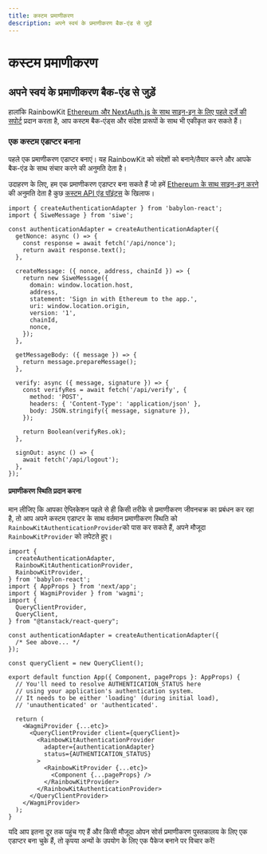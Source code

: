 ```yaml
---
title: कस्टम प्रमाणीकरण
description: अपने स्वयं के प्रमाणीकरण बैक-एंड से जुड़ें
---
```


# कस्टम प्रमाणीकरण

## अपने स्वयं के प्रमाणीकरण बैक-एंड से जुड़ें

हालांकि RainbowKit [Ethereum और NextAuth.js के साथ साइन-इन के लिए पहले दर्जे की सपोर्ट](/docs/authentication#set-up-sign-in-with-ethereum-and-nextauthjs) प्रदान करता है, आप कस्टम बैक-एंड्स और संदेश प्रारूपों के साथ भी एकीकृत कर सकते हैं।

### एक कस्टम एडाप्टर बनाना

पहले एक प्रमाणीकरण एडाप्टर बनाएं। यह RainbowKit को संदेशों को बनाने/तैयार करने और आपके बैक-एंड के साथ संचार करने की अनुमति देता है।

उदाहरण के लिए, हम एक प्रमाणीकरण एडाप्टर बना सकते हैं जो हमें [Ethereum के साथ साइन-इन करने](https://login.xyz) की अनुमति देता है कुछ [कस्टम API एंड पॉइंट्स](https://wagmi.sh/examples/sign-in-with-ethereum) के खिलाफ।

```tsx
import { createAuthenticationAdapter } from 'babylon-react';
import { SiweMessage } from 'siwe';

const authenticationAdapter = createAuthenticationAdapter({
  getNonce: async () => {
    const response = await fetch('/api/nonce');
    return await response.text();
  },

  createMessage: ({ nonce, address, chainId }) => {
    return new SiweMessage({
      domain: window.location.host,
      address,
      statement: 'Sign in with Ethereum to the app.',
      uri: window.location.origin,
      version: '1',
      chainId,
      nonce,
    });
  },

  getMessageBody: ({ message }) => {
    return message.prepareMessage();
  },

  verify: async ({ message, signature }) => {
    const verifyRes = await fetch('/api/verify', {
      method: 'POST',
      headers: { 'Content-Type': 'application/json' },
      body: JSON.stringify({ message, signature }),
    });

    return Boolean(verifyRes.ok);
  },

  signOut: async () => {
    await fetch('/api/logout');
  },
});
```

#### प्रमाणीकरण स्थिति प्रदान करना

मान लीजिए कि आपका ऐप्लिकेशन पहले से ही किसी तरीके से प्रमाणीकरण जीवनचक्र का प्रबंधन कर रहा है, तो आप अपने कस्टम एडाप्टर के साथ वर्तमान प्रमाणीकरण स्थिति को `RainbowKitAuthenticationProvider`को पास कर सकते हैं, अपने मौजूदा `RainbowKitProvider` को लपेटते हुए।

```tsx
import {
  createAuthenticationAdapter,
  RainbowKitAuthenticationProvider,
  RainbowKitProvider,
} from 'babylon-react';
import { AppProps } from 'next/app';
import { WagmiProvider } from 'wagmi';
import {
  QueryClientProvider,
  QueryClient,
} from "@tanstack/react-query";

const authenticationAdapter = createAuthenticationAdapter({
  /* See above... */
});

const queryClient = new QueryClient();

export default function App({ Component, pageProps }: AppProps) {
  // You'll need to resolve AUTHENTICATION_STATUS here
  // using your application's authentication system.
  // It needs to be either 'loading' (during initial load),
  // 'unauthenticated' or 'authenticated'.

  return (
    <WagmiProvider {...etc}>
      <QueryClientProvider client={queryClient}>
        <RainbowKitAuthenticationProvider
          adapter={authenticationAdapter}
          status={AUTHENTICATION_STATUS}
        >
          <RainbowKitProvider {...etc}>
            <Component {...pageProps} />
          </RainbowKitProvider>
        </RainbowKitAuthenticationProvider>
      </QueryClientProvider>
    </WagmiProvider>
  );
}
```

यदि आप इतना दूर तक पहुंच गए हैं और किसी मौजूदा ओपन सोर्स प्रमाणीकरण पुस्तकालय के लिए एक एडाप्टर बना चुके हैं, तो कृपया अन्यों के उपयोग के लिए एक पैकेज बनाने पर विचार करें!
